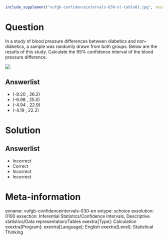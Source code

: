 ```r
include_supplement("vufgb-confidenceintervals-030-nl-table01.jpg", recursive = TRUE)
```

Question
========
  
In a study of blood pressure differences between diabetics and non-diabetics, a sample was randomly drawn from both groups. Below are the results of this study. Calculate the 95% confidence interval of the blood pressure difference.

![](vufgb-confidenceintervals-030-nl-table01.jpg)
  
Answerlist
----------
* (-8.20 , 26.2)
* (-6.98 , 25.0)
* (-4.94 , 22.9)
* (-4.19 , 22.2)


Solution
========

Answerlist
----------
* Incorrect
* Correct
* Incorrect
* Incorrect

Meta-information
================
exname: vufgb-confidenceintervals-030-en
extype: schoice
exsolution: 0100
exsection: Inferential Statistics/Confidence Intervals, Descriptive statistics/Data representation/Tables
exextra[Type]: Calculation
exextra[Program]: 
exextra[Language]: English
exextra[Level]: Statistical Thinking
